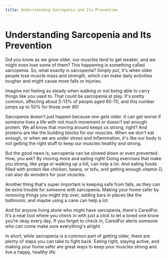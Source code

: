 ```yaml
---
title: Understanding Sarcopenia and Its Prevention
---
```


# Understanding Sarcopenia and Its Prevention

Did you know as we grow older, our muscles tend to get weaker, and we might even lose some of them? This happening is something called sarcopenia. So, what exactly is sarcopenia? Simply put, it's when older people lose muscle mass and strength, which can make daily activities tougher and might cause more falls or injuries.

Imagine not feeling as steady when walking or not being able to carry things like you used to. That could be sarcopenia at play. It's pretty common, affecting about 5-13% of people aged 60-70, and this number jumps up to 50% for those over 80!

Sarcopenia doesn't just happen because one gets older. It can get worse if someone lives a life with not much movement or doesn’t eat enough protein. We all know that moving around keeps us strong, right? And proteins are like the building blocks for our muscles. When we don't eat enough, or when we are under stress and inflammation, it's like our body is not getting the right stuff to keep our muscles healthy and strong.

But the good news is, sarcopenia can be slowed down or even prevented. How, you ask? By moving more and eating right! Doing exercises that make you strong, like yoga or walking up a hill, can help a lot. And eating foods filled with protein like chicken, beans, or tofu, and getting enough vitamin D, can also do wonders for your muscles.

Another thing that's super important is keeping safe from falls, as they can be extra trouble for someone with sarcopenia. Making your home safer by removing things you might trip over, adding bars in places like the bathroom, and maybe using a cane can help a lot.

And for anyone living alone who might have sarcopenia, there's CaredFor. It's a neat tool where you check in with just a click to let a loved one know you’re okay every day. If you forget to check in, CaredFor alerts someone who can come make sure everything's alright.

In short, while sarcopenia is a common part of getting older, there are plenty of steps you can take to fight back. Eating right, staying active, and making your home safer are great ways to keep your muscles strong and live a happy, healthy life.

